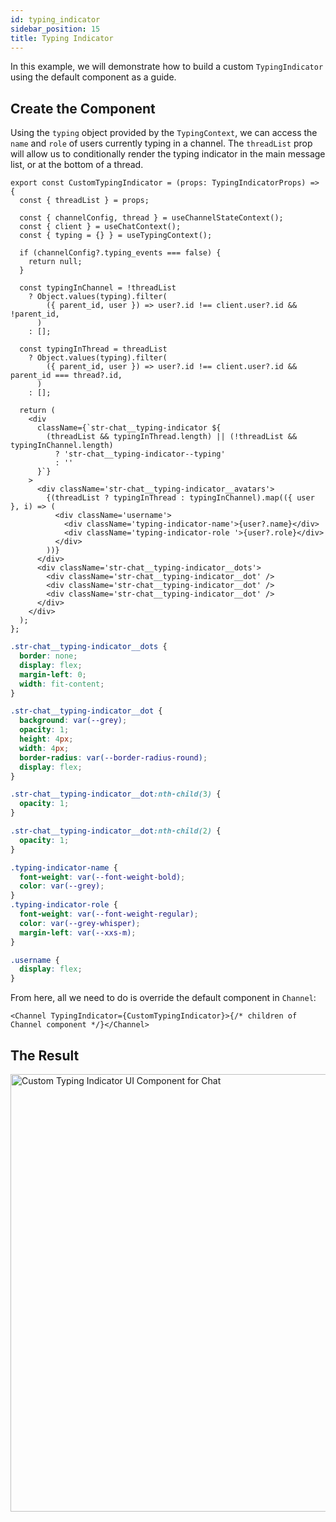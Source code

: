 ```yaml
---
id: typing_indicator
sidebar_position: 15
title: Typing Indicator
---
```



In this example, we will demonstrate how to build a custom `TypingIndicator` using the default component as a guide.

## Create the Component

Using the `typing` object provided by the `TypingContext`, we can access the `name` and `role` of users currently typing
in a channel. The `threadList` prop will allow us to conditionally render the typing indicator in the main message
list, or at the bottom of a thread.

```tsx
export const CustomTypingIndicator = (props: TypingIndicatorProps) => {
  const { threadList } = props;

  const { channelConfig, thread } = useChannelStateContext();
  const { client } = useChatContext();
  const { typing = {} } = useTypingContext();

  if (channelConfig?.typing_events === false) {
    return null;
  }

  const typingInChannel = !threadList
    ? Object.values(typing).filter(
        ({ parent_id, user }) => user?.id !== client.user?.id && !parent_id,
      )
    : [];

  const typingInThread = threadList
    ? Object.values(typing).filter(
        ({ parent_id, user }) => user?.id !== client.user?.id && parent_id === thread?.id,
      )
    : [];

  return (
    <div
      className={`str-chat__typing-indicator ${
        (threadList && typingInThread.length) || (!threadList && typingInChannel.length)
          ? 'str-chat__typing-indicator--typing'
          : ''
      }`}
    >
      <div className='str-chat__typing-indicator__avatars'>
        {(threadList ? typingInThread : typingInChannel).map(({ user }, i) => (
          <div className='username'>
            <div className='typing-indicator-name'>{user?.name}</div>
            <div className='typing-indicator-role '>{user?.role}</div>
          </div>
        ))}
      </div>
      <div className='str-chat__typing-indicator__dots'>
        <div className='str-chat__typing-indicator__dot' />
        <div className='str-chat__typing-indicator__dot' />
        <div className='str-chat__typing-indicator__dot' />
      </div>
    </div>
  );
};
```

```css
.str-chat__typing-indicator__dots {
  border: none;
  display: flex;
  margin-left: 0;
  width: fit-content;
}

.str-chat__typing-indicator__dot {
  background: var(--grey);
  opacity: 1;
  height: 4px;
  width: 4px;
  border-radius: var(--border-radius-round);
  display: flex;
}

.str-chat__typing-indicator__dot:nth-child(3) {
  opacity: 1;
}

.str-chat__typing-indicator__dot:nth-child(2) {
  opacity: 1;
}

.typing-indicator-name {
  font-weight: var(--font-weight-bold);
  color: var(--grey);
}
.typing-indicator-role {
  font-weight: var(--font-weight-regular);
  color: var(--grey-whisper);
  margin-left: var(--xxs-m);
}

.username {
  display: flex;
}
```

From here, all we need to do is override the default component in `Channel`:

```tsx
<Channel TypingIndicator={CustomTypingIndicator}>{/* children of Channel component */}</Channel>
```

## The Result

<img src={TypingIndicator} alt='Custom Typing Indicator UI Component for Chat' width='700' />
